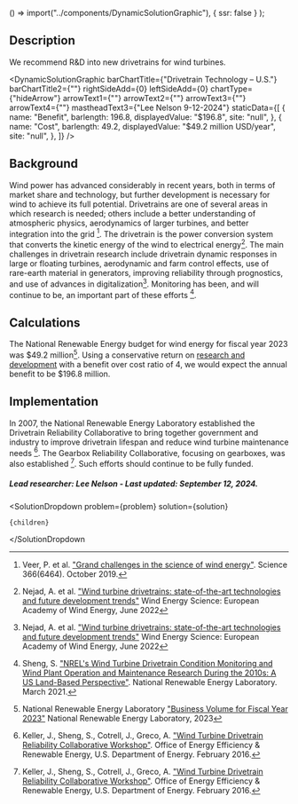 
  () => import("../components/DynamicSolutionGraphic"),
  { ssr: false }
);


## Description

We recommend R&D into new drivetrains for wind turbines.

<DynamicSolutionGraphic
  barChartTitle={"Drivetrain Technology – U.S."}
  barChartTitle2={""}
  rightSideAdd={0}
  leftSideAdd={0}
  chartType={"hideArrow"}
  arrowText1={""}
  arrowText2={""}
  arrowText3={""}
  arrowText4={""}
  mastheadText3={"Lee Nelson 9-12-2024"}
  staticData={[
    {
      name: "Benefit",
      barlength: 196.8,
      displayedValue: "$196.8",
      site: "null",
    },
    {
      name: "Cost",
      barlength: 49.2,
      displayedValue: "$49.2 million USD/year",
      site: "null",
    },
  ]}
/>

## Background

Wind power has advanced considerably in recent years, both in terms of market share and technology, but further development is necessary for wind to achieve its full potential. Drivetrains are one of several areas in which research is needed; others include a better understanding of atmospheric physics, aerodynamics of larger turbines, and better integration into the grid [^"54"]. The drivetrain is the power conversion system that converts the kinetic energy of the wind to electrical energy[^"1"]. The main challenges in drivetrain research include drivetrain dynamic responses in large or floating turbines, aerodynamic and farm control effects, use of rare-earth material in generators, improving reliability through prognostics, and use of advances in digitalization[^"1"].
Monitoring has been, and will continue to be, an important part of these efforts [^"46"].

## Calculations

The National Renewable Energy budget for wind energy for fiscal year 2023 was $49.2 million[^"2"]. Using a conservative return on [research and development](https://www.urbancruiseship.org/energy/energy_socioeconomics/rd) with a benefit over cost ratio of 4, we would expect the annual benefit to be $196.8 million.

## Implementation

In 2007, the National Renewable Energy Laboratory established the Drivetrain Reliability Collaborative to bring together government and industry to improve drivetrain lifespan and reduce wind turbine maintenance needs [^"25"]. The Gearbox Reliability Collaborative, focusing on gearboxes, was also established [^"25"]. Such efforts should continue to be fully funded.

##### Lead researcher: Lee Nelson - Last updated: September 12, 2024.

[^"25"]: Keller, J., Sheng, S., Cotrell, J., Greco, A. ["Wind Turbine Drivetrain Reliability Collaborative Workshop"](https://www.nrel.gov/docs/fy16osti/66593.pdf). Office of Energy Efficiency & Renewable Energy, U.S. Department of Energy. February 2016.
[^"46"]: Sheng, S. ["NREL's Wind Turbine Drivetrain Condition Monitoring and Wind Plant Operation and Maintenance Research During the 2010s: A US Land-Based Perspective"](https://www.osti.gov/pages/biblio/1774831). National Renewable Energy Laboratory. March 2021.
[^"54"]: Veer, P. et al. ["Grand challenges in the science of wind energy"](https://www.science.org/doi/10.1126/science.aau2027). Science 366(6464). October 2019.
[^"1"]: Nejad, A. et al. ["Wind turbine drivetrains: state-of-the-art technologies and future development trends"](https://doi.org/10.5194/wes-7-387-2022) Wind Energy Science: European Academy of Wind Energy, June 2022
[^"2"]: National Renewable Energy Laboratory ["Business Volume for Fiscal Year 2023"](https://www.nrel.gov/about/business-volume.html) National Renewable Energy Laboratory, 2023

  <SolutionDropdown 
    problem={problem} 
    solution={solution}
  >
    {children}
  </SolutionDropdown

>
